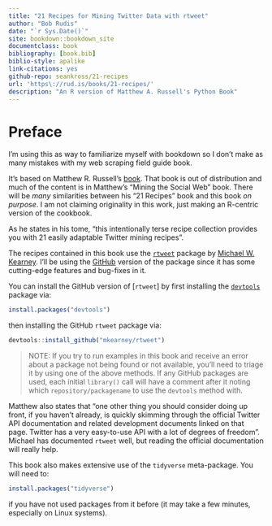 ```yaml
--- 
title: "21 Recipes for Mining Twitter Data with rtweet"
author: "Bob Rudis"
date: "`r Sys.Date()`"
site: bookdown::bookdown_site
documentclass: book
bibliography: [book.bib]
biblio-style: apalike
link-citations: yes
github-repo: seankross/21-recipes
url: 'https\://rud.is/books/21-recipes/'
description: "An R version of Matthew A. Russell's Python Book"
---
```


# Preface {-}

I'm using this as way to familiarize myself with bookdown so I don't make as many mistakes with my web scraping field guide book.

It's based on Matthew R. Russell's [book](https://github.com/ptwobrussell/Recipes-for-Mining-Twitter). That book is out of distribution and much of the content is in Matthew's "Mining the Social Web" book. There will be _many_ similarities between his "21 Recipes" book and this book _on purpose_. I am not claiming originality in this work, just making an R-centric version of the cookbook.

As he states in his tome, "this intentionally terse recipe collection provides you with 21 easily adaptable Twitter mining recipes".

The recipes contained in this book use the [`rtweet`](http://rtweet.info/) package by [Michael W. Kearney](https://github.com/mkearney). I'll be using the [GitHub](https://github.com/mkearney/rtweet) version of the package since it has some cutting-edge features and bug-fixes in it.

You can install the GitHub version of [`rtweet`] by first installing the [`devtools`](https://github.com/hadley/devtools) package via:

```r
install.packages("devtools")
```

then installing the GitHub `rtweet` package via:

```r
devtools::install_github("mkearney/rtweet")
```

>NOTE: If you try to run examples in this book and receive an error about a package not being found or not available, you'll need to triage it by using one of the above methods. If any GitHub packages are used, each initial `library()` call will have a comment after it noting which `repository/packagename` to use the `devtools` method with.

Matthew also states that "one other thing you should consider doing up front, if you haven’t already, is quickly skimming through the official Twitter API documentation and related development documents linked on that page. Twitter has a very easy-to-use API with a lot of degrees of freedom". Michael has documented `rtweet` well, but reading the official documentation will really help.

This book also makes extensive use of the `tidyverse` meta-package. You will need to:

```r
install.packages("tidyverse")
```

if you have not used packages from it before (it may take a few minutes, especially on Linux systems).      